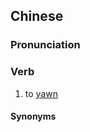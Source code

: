 ==Chinese==
{{zh-forms|alt=打喊路}}

===Pronunciation===
{{zh-pron
|c=daa2 haam3 lou6
|cat=mn:v
}}

===Verb===
{{zh-verb}}

# {{lb|zh|Cantonese}} to [[yawn]]

====Synonyms====
{{zh-dial|打呵欠}}